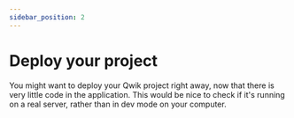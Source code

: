 ```yaml
---
sidebar_position: 2
---
```



# Deploy your project

You might want to deploy your Qwik project right away, now that there is very little code in the application.
This would be nice to check if it's running on a real server, rather than in dev mode on your computer.